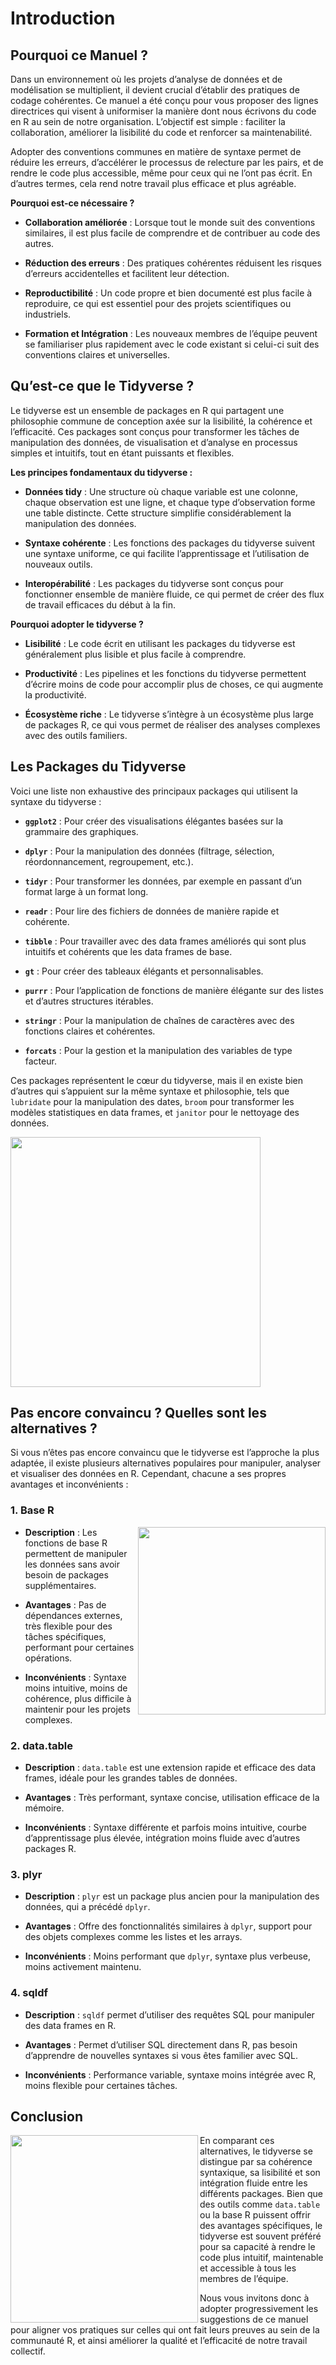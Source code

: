 # Introduction

## Pourquoi ce Manuel ?

Dans un environnement où les projets d'analyse de données et de modélisation se multiplient, il devient crucial d'établir des pratiques de codage cohérentes. Ce manuel a été conçu pour vous proposer des lignes directrices qui visent à uniformiser la manière dont nous écrivons du code en R au sein de notre organisation. L'objectif est simple : faciliter la collaboration, améliorer la lisibilité du code et renforcer sa maintenabilité.

Adopter des conventions communes en matière de syntaxe permet de réduire les erreurs, d'accélérer le processus de relecture par les pairs, et de rendre le code plus accessible, même pour ceux qui ne l'ont pas écrit. En d'autres termes, cela rend notre travail plus efficace et plus agréable.

**Pourquoi est-ce nécessaire ?**

-   **Collaboration améliorée** : Lorsque tout le monde suit des conventions similaires, il est plus facile de comprendre et de contribuer au code des autres.

-   **Réduction des erreurs** : Des pratiques cohérentes réduisent les risques d'erreurs accidentelles et facilitent leur détection.

-   **Reproductibilité** : Un code propre et bien documenté est plus facile à reproduire, ce qui est essentiel pour des projets scientifiques ou industriels.

-   **Formation et Intégration** : Les nouveaux membres de l'équipe peuvent se familiariser plus rapidement avec le code existant si celui-ci suit des conventions claires et universelles.

## Qu'est-ce que le Tidyverse ?

Le tidyverse est un ensemble de packages en R qui partagent une philosophie commune de conception axée sur la lisibilité, la cohérence et l'efficacité. Ces packages sont conçus pour transformer les tâches de manipulation des données, de visualisation et d'analyse en processus simples et intuitifs, tout en étant puissants et flexibles.

**Les principes fondamentaux du tidyverse :**

-   **Données tidy** : Une structure où chaque variable est une colonne, chaque observation est une ligne, et chaque type d'observation forme une table distincte. Cette structure simplifie considérablement la manipulation des données.

-   **Syntaxe cohérente** : Les fonctions des packages du tidyverse suivent une syntaxe uniforme, ce qui facilite l'apprentissage et l'utilisation de nouveaux outils.

-   **Interopérabilité** : Les packages du tidyverse sont conçus pour fonctionner ensemble de manière fluide, ce qui permet de créer des flux de travail efficaces du début à la fin.

**Pourquoi adopter le tidyverse ?**

-   **Lisibilité** : Le code écrit en utilisant les packages du tidyverse est généralement plus lisible et plus facile à comprendre.

-   **Productivité** : Les pipelines et les fonctions du tidyverse permettent d'écrire moins de code pour accomplir plus de choses, ce qui augmente la productivité.

-   **Écosystème riche** : Le tidyverse s'intègre à un écosystème plus large de packages R, ce qui vous permet de réaliser des analyses complexes avec des outils familiers.

## Les Packages du Tidyverse

Voici une liste non exhaustive des principaux packages qui utilisent la syntaxe du tidyverse :

-   **`ggplot2`** : Pour créer des visualisations élégantes basées sur la grammaire des graphiques.

-   **`dplyr`** : Pour la manipulation des données (filtrage, sélection, réordonnancement, regroupement, etc.).

-   **`tidyr`** : Pour transformer les données, par exemple en passant d'un format large à un format long.

-   **`readr`** : Pour lire des fichiers de données de manière rapide et cohérente.

-   **`tibble`** : Pour travailler avec des data frames améliorés qui sont plus intuitifs et cohérents que les data frames de base.

-   **`gt`** : Pour créer des tableaux élégants et personnalisables.

-   **`purrr`** : Pour l'application de fonctions de manière élégante sur des listes et d'autres structures itérables.

-   **`stringr`** : Pour la manipulation de chaînes de caractères avec des fonctions claires et cohérentes.

-   **`forcats`** : Pour la gestion et la manipulation des variables de type facteur.

Ces packages représentent le cœur du tidyverse, mais il en existe bien d'autres qui s'appuient sur la même syntaxe et philosophie, tels que `lubridate` pour la manipulation des dates, `broom` pour transformer les modèles statistiques en data frames, et `janitor` pour le nettoyage des données.


<img src="~/brulR/images/meme_tidyverse.png" align="center" height="400"/></a>


## Pas encore convaincu ? Quelles sont les alternatives ?

Si vous n'êtes pas encore convaincu que le tidyverse est l'approche la plus adaptée, il existe plusieurs alternatives populaires pour manipuler, analyser et visualiser des données en R. Cependant, chacune a ses propres avantages et inconvénients :

### 1. **Base R**
<img src="~/brulR/images/meme_civilwar.png" align="right" height="300"/></a>

-   **Description** : Les fonctions de base R permettent de manipuler les données sans avoir besoin de packages supplémentaires.

-   **Avantages** : Pas de dépendances externes, très flexible pour des tâches spécifiques, performant pour certaines opérations.

-   **Inconvénients** : Syntaxe moins intuitive, moins de cohérence, plus difficile à maintenir pour les projets complexes.



### 2. **data.table**

-   **Description** : `data.table` est une extension rapide et efficace des data frames, idéale pour les grandes tables de données.

-   **Avantages** : Très performant, syntaxe concise, utilisation efficace de la mémoire.

-   **Inconvénients** : Syntaxe différente et parfois moins intuitive, courbe d'apprentissage plus élevée, intégration moins fluide avec d'autres packages R.

### 3. **plyr**

-   **Description** : `plyr` est un package plus ancien pour la manipulation des données, qui a précédé `dplyr`.

-   **Avantages** : Offre des fonctionnalités similaires à `dplyr`, support pour des objets complexes comme les listes et les arrays.

-   **Inconvénients** : Moins performant que `dplyr`, syntaxe plus verbeuse, moins activement maintenu.

### 4. **sqldf**

-   **Description** : `sqldf` permet d'utiliser des requêtes SQL pour manipuler des data frames en R.

-   **Avantages** : Permet d'utiliser SQL directement dans R, pas besoin d'apprendre de nouvelles syntaxes si vous êtes familier avec SQL.

-   **Inconvénients** : Performance variable, syntaxe moins intégrée avec R, moins flexible pour certaines tâches.

## Conclusion
<img src="~/brulR/images/meme_lovetidyverse.png" align="left" height="300"/></a>

En comparant ces alternatives, le tidyverse se distingue par sa cohérence syntaxique, sa lisibilité et son intégration fluide entre les différents packages. Bien que des outils comme `data.table` ou la base R puissent offrir des avantages spécifiques, le tidyverse est souvent préféré pour sa capacité à rendre le code plus intuitif, maintenable et accessible à tous les membres de l'équipe.

Nous vous invitons donc à adopter progressivement les suggestions de ce manuel pour aligner vos pratiques sur celles qui ont fait leurs preuves au sein de la communauté R, et ainsi améliorer la qualité et l'efficacité de notre travail collectif.


